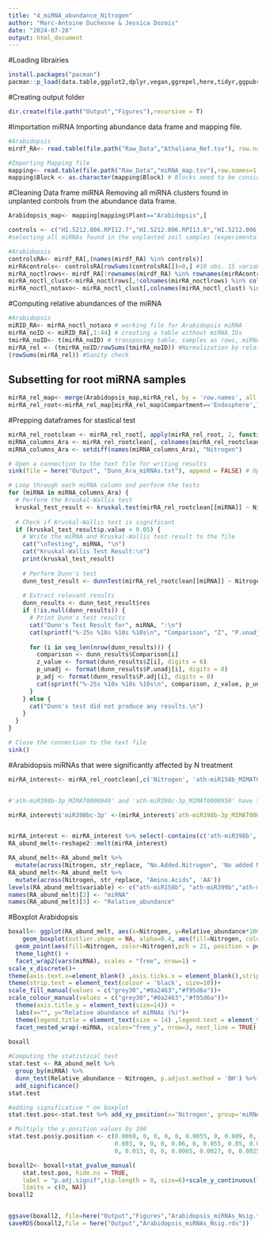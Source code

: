 ---
title: "4_miRNA_abundance_Nitrogen"
author: "Marc-Antoine Duchesne & Jessica Dozois"
date: "2024-07-28"
output: html_document
---

#Loading librairies
```{r librairies}
install.packages("pacman")
pacman::p_load(data.table,ggplot2,dplyr,vegan,ggrepel,here,tidyr,ggpubr,ggh4x, rstatix, stringr,car,corrplot, pheatmap, Hmisc, reshape2, cowplot, FSA, scales)
```


#Creating output folder
```{r}
dir.create(file.path("Output","Figures"),recursive = T)
```


#Importation miRNA
Importing abundance data frame and mapping file.
```{r}
#Arabidopsis
mirdf_RA<- read.table(file.path("Raw_Data","Athaliana_Ref.tsv"), row.names=1, header=T, sep="\t", comment.char = "")# 428 obs. 104

#Importing Mapping file
mapping<- read.table(file.path("Raw_Data","miRNA_map.tsv"),row.names=1, header=T, sep="\t", comment.char = "") # 104 obs.6 variables
mapping$Block <- as.character(mapping$Block) # Blocks need to be considered as chr
```


#Cleaning Data frame miRNA
Removing all miRNA clusters found in unplanted controls from the abundance data frame.
```{r}
Arabidopsis_map<- mapping[mapping$Plant=="Arabidopsis",]

controls <- c("HI.5212.006.RPI12.7","HI.5212.006.RPI13.8","HI.5212.006.RPI14.9","HI.5212.006.RPI21.16", "HI.5212.006.RPI22.17", "HI.5212.006.RPI23.18", "HI.5212.006.RPI30.25", "HI.5212.006.RPI31.26" , "HI.5212.006.RPI32.27", "HI.5212.007.RPI39.34", "HI.5212.007.RPI40.35", "HI.5212.007.RPI41.36", "HI.5212.007.RPI48.43", "HI.5212.007.RPI1.44", "HI.5212.007.RPI2.45")
#selecting all miRNAs found in the unplanted soil samples (experimental controls)

#Arabidopsis
controlsRA<- mirdf_RA[,(names(mirdf_RA) %in% controls)]
mirRAcontrols<- controlsRA[rowSums(controlsRA[])>0,] #10 obs. 15 variables
mirRA_noctlrows<- mirdf_RA[!rownames(mirdf_RA) %in% rownames(mirRAcontrols),]#418obs.  104 variables
mirRA_noctl_clust<-mirRA_noctlrows[,!colnames(mirRA_noctlrows) %in% colnames(mirRAcontrols)]#418 obs. 89 variables
mirRA_noctl_notaxo<- mirRA_noctl_clust[,colnames(mirRA_noctl_clust) %in% rownames(Arabidopsis_map)] #418 obs 44 variables
```

#Computing relative abundances of the miRNA
```{r}
#Arabidopsis
miRID_RA<- mirRA_noctl_notaxo # working file for Arabidopsis miRNA
mirRA_noID <- miRID_RA[,1:44] # creating a table without miRNA_IDs 
tmirRA_noID<- t(mirRA_noID) # transposing table, samples as rows, miRNAs as columns to match metadata
mirRA_rel <- (tmirRA_noID/rowSums(tmirRA_noID)) #Normalization by relative abundance
(rowSums(mirRA_rel)) #Sanity check
```

## Subsetting for root miRNA samples
```{r}

mirRA_rel_map<- merge(Arabidopsis_map,mirRA_rel, by = 'row.names', all = TRUE )
mirRA_rel_root<-mirRA_rel_map[mirRA_rel_map$Compartment=='Endosphere',]
```

#Prepping dataframes for stastical test
```{r}
mirRA_rel_rootclean <- mirRA_rel_root[, apply(mirRA_rel_root, 2, function(col) !all(col == 0))]
miRNA_columns_Ara <- mirRA_rel_rootclean[, colnames(mirRA_rel_rootclean)[c(8:152)]]
miRNA_columns_Ara <- setdiff(names(miRNA_columns_Ara), "Nitrogen")
```

```{r}
# Open a connection to the text file for writing results
sink(file = here("Output", "Dunn_Ara_miRNAs.txt"), append = FALSE) # Open file for writing (not appending)

# Loop through each miRNA column and perform the tests
for (miRNA in miRNA_columns_Ara) {
  # Perform the Kruskal-Wallis test
  kruskal_test_result <- kruskal.test(mirRA_rel_rootclean[[miRNA]] ~ Nitrogen, data = mirRA_rel_rootclean)
  
  # Check if Kruskal-Wallis test is significant
  if (kruskal_test_result$p.value < 0.05) {
    # Write the miRNA and Kruskal-Wallis test result to the file
    cat("\nTesting", miRNA, "\n")
    cat("Kruskal-Wallis Test Result:\n")
    print(kruskal_test_result)
    
    # Perform Dunn's test
    dunn_test_result <- dunnTest(mirRA_rel_rootclean[[miRNA]] ~ Nitrogen, data = mirRA_rel_rootclean, method = "bh")
    
    # Extract relevant results
    dunn_results <- dunn_test_result$res
    if (!is.null(dunn_results)) {
      # Print Dunn's test results
      cat("Dunn's Test Result for", miRNA, ":\n")
      cat(sprintf("%-25s %10s %10s %10s\n", "Comparison", "Z", "P.unadj", "P.adj"))
      
      for (i in seq_len(nrow(dunn_results))) {
        comparison <- dunn_results$Comparison[i]
        z_value <- format(dunn_results$Z[i], digits = 6)
        p_unadj <- format(dunn_results$P.unadj[i], digits = 8)
        p_adj <- format(dunn_results$P.adj[i], digits = 8)
        cat(sprintf("%-25s %10s %10s %10s\n", comparison, z_value, p_unadj, p_adj))
      }
    } else {
      cat("Dunn's test did not produce any results.\n")
    }
  }
}

# Close the connection to the text file
sink()
```

#Arabidopsis miRNAs that were significantly affected by N treatment
```{r}
mirRA_interest<- mirRA_rel_rootclean[,c('Nitrogen', 'ath-miR158b_MIMAT0001014','ath-miR399b_MIMAT0000952','ath-miR5642b_MIMAT0022435','ath-miR398a-3p_MIMAT0000948','ath-miR390a-3p_MIMAT0031902','ath-miR160a-3p_MIMAT0031874','ath-miR408-3p_MIMAT0001011','ath-miR827_MIMAT0004243','ath-miR166b-5p_MIMAT0031881', 'ath-miR166d_MIMAT0000192',  'ath-miR164c-5p_MIMAT0001017','ath-miR396b-5p_MIMAT0000945','ath-miR399c-3p_MIMAT0000953','ath-miR399c-5p_MIMAT0031913','ath-miR398b-3p_MIMAT0000949','ath-miR398c-3p_MIMAT0000950' )]


#'ath-miR398b-3p_MIMAT0000949' and 'ath-miR398c-3p_MIMAT0000950' have the same sequence

mirRA_interest$'miR398bc-3p' <-(mirRA_interest$`ath-miR398b-3p_MIMAT0000949` + mirRA_interest$`ath-miR398c-3p_MIMAT0000950`)/2


mirRA_interest <- mirRA_interest %>% select(-contains(c('ath-miR398b','ath-miR398c','ath-miR164c')))#164c removed because dunn test was not significative
RA_abund_melt<-reshape2::melt(mirRA_interest)

RA_abund_melt<-RA_abund_melt %>%
  mutate(across(Nitrogen, str_replace, "No.Added.Nitrogen", 'No added N'))
RA_abund_melt<-RA_abund_melt %>%
  mutate(across(Nitrogen, str_replace, "Amino.Acids", 'AA'))
levels(RA_abund_melt$variable) <- c("ath-miR158b", "ath-miR399b","ath-miR5642b","ath-miR398a-3p","ath-miR390a-3p", "ath-miR160a-3p", "ath-miR408-3p","ath-miR827","ath-miR166b-5p","ath-miR166d","ath-miR396b-5p","ath-miR399c-3p","ath-miR399c-5p","ath-miR398bc-3p" )
names(RA_abund_melt)[2] <- "miRNA"
names(RA_abund_melt)[3] <- "Relative_abundance"

```


#Boxplot Arabidopsis
```{r}
boxall<- ggplot(RA_abund_melt, aes(x=Nitrogen, y=Relative_abundance*100)) +
    geom_boxplot(outlier.shape = NA, alpha=0.4, aes(fill=Nitrogen, color=Nitrogen )) +
  geom_point(aes(fill=Nitrogen, color=Nitrogen),pch = 21, position = position_jitterdodge())+
  theme_light() +
  facet_wrap2(vars(miRNA), scales = "free", nrow=1) +
scale_x_discrete()+
theme(axis.text.x=element_blank() ,axis.ticks.x = element_blank(),strip.background = element_rect(fill="white", linewidth = 0, linetype="solid"))+
theme(strip.text = element_text(colour = 'black', size=10))+
scale_fill_manual(values = c("grey30","#0a2463","#f95d6a"))+
scale_colour_manual(values = c("grey30","#0a2463","#f95d6a"))+
  theme(axis.title.y = element_text(size=14)) +
  labs(x="", y="Relative abundance of miRNAs (%)")+
  theme(legend.title = element_text(size = 14) ,legend.text = element_text(size=12))+
  facet_nested_wrap(~miRNA, scales="free_y", nrow=3, nest_line = TRUE)
    
boxall

#Computing the statistical test
stat.test <- RA_abund_melt %>%
  group_by(miRNA) %>%
  dunn_test(Relative_abundance ~ Nitrogen, p.adjust.method = 'BH') %>%
  add_significance()
stat.test

#adding significative * on boxplot
stat.test.pos<-stat.test %>% add_xy_position(x='Nitrogen', group='miRNA')

# Multiply the y.position values by 100
stat.test.pos$y.position <- c(0.0060, 0, 0, 0, 0, 0.0055, 0, 0.009, 0, 0, 0, 0.0045, 0.0013, 0.0015, 0, 0, 
                              0.003, 0, 0, 0, 0.06, 0, 0.055, 0.05, 0.016, 0.017, 0, 0, 0, 0.03, 0, 
                              0, 0.013, 0, 0, 0.0065, 0.0027, 0, 0.0025, 0, 0.04, 0.035) * 100  # Multiply by 100

boxall2<- boxall+stat_pvalue_manual(
    stat.test.pos, hide.ns = TRUE, 
    label = "p.adj.signif",tip.length = 0, size=6)+scale_y_continuous(labels = scales::number_format(accuracy = 0.01),
    limits = c(0, NA))
boxall2


ggsave(boxall2, file=here("Output","Figures","Arabidopsis_miRNAs_Nsig.tiff"),units="cm", width=24, height=23)
saveRDS(boxall2,file = here("Output","Arabidopsis_miRNAs_Nsig.rds"))


```



